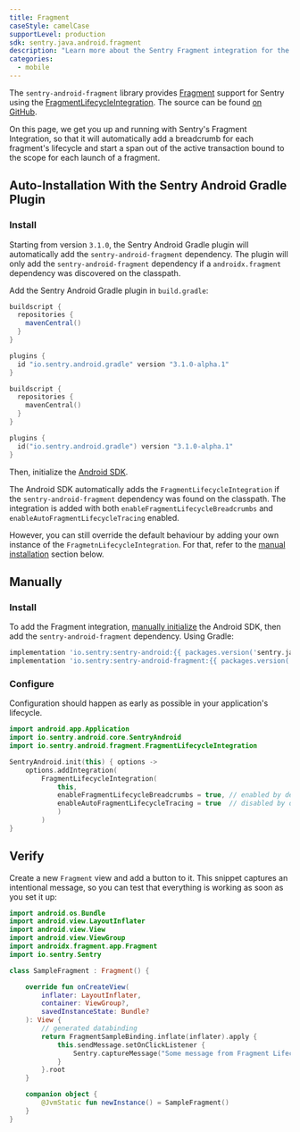 ```yaml
---
title: Fragment
caseStyle: camelCase
supportLevel: production
sdk: sentry.java.android.fragment
description: "Learn more about the Sentry Fragment integration for the Android SDK."
categories:
  - mobile
---
```


The `sentry-android-fragment` library provides [Fragment](https://developer.android.com/jetpack/androidx/releases/fragment) support for Sentry using the [FragmentLifecycleIntegration](https://github.com/getsentry/sentry-java/blob/a5f30b43b1dad2634ce020809f3b52e0d564a22a/sentry-android-fragment/src/main/java/io/sentry/android/fragment/FragmentLifecycleIntegration.kt). The source can be found [on GitHub](https://github.com/getsentry/sentry-java/tree/main/sentry-android-fragment/src/main/java/io/sentry/android/fragment).

On this page, we get you up and running with Sentry's Fragment Integration, so that it will automatically add a breadcrumb for each fragment's lifecycle and start a span out of the active transaction bound to the scope for each launch of a fragment.

## Auto-Installation With the Sentry Android Gradle Plugin

### Install

Starting from version `3.1.0`, the Sentry Android Gradle plugin will automatically add the `sentry-android-fragment` dependency. The plugin will only add the `sentry-android-fragment` dependency if a `androidx.fragment` dependency was discovered on the classpath.

Add the Sentry Android Gradle plugin in `build.gradle`:

```groovy
buildscript {
  repositories {
    mavenCentral()
  }
}

plugins {
  id "io.sentry.android.gradle" version "3.1.0-alpha.1"
}
```

```kotlin
buildscript {
  repositories {
    mavenCentral()
  }
}

plugins {
  id("io.sentry.android.gradle") version "3.1.0-alpha.1"
}
```

Then, initialize the [Android SDK](/platforms/android/).

The Android SDK automatically adds the `FragmentLifecycleIntegration` if the `sentry-android-fragment` dependency was found on the classpath. The integration is added with both `enableFragmentLifecycleBreadcrumbs` and `enableAutoFragmentLifecycleTracing` enabled. 

However, you can still override the default behaviour by adding your own instance of the `FragmetnLifecycleIntegration`. For that, refer to the [manual installation](/platforms/android/configuration/integrations/fragment/#configure) section below.

## Manually

### Install

To add the Fragment integration, [manually initialize](/platforms/android/configuration/manual-init/) the Android SDK, then add the `sentry-android-fragment` dependency. Using Gradle:

```groovy
implementation 'io.sentry:sentry-android:{{ packages.version('sentry.java.android', '5.1.0') }}'
implementation 'io.sentry:sentry-android-fragment:{{ packages.version('sentry.java.android.fragment', '5.1.0') }}'
```

### Configure

Configuration should happen as early as possible in your application's lifecycle.

```kotlin
import android.app.Application
import io.sentry.android.core.SentryAndroid
import io.sentry.android.fragment.FragmentLifecycleIntegration

SentryAndroid.init(this) { options ->
    options.addIntegration(
        FragmentLifecycleIntegration(
            this,
            enableFragmentLifecycleBreadcrumbs = true, // enabled by default
            enableAutoFragmentLifecycleTracing = true  // disabled by default
            )
        )
}
```

## Verify

Create a new `Fragment` view and add a button to it.
This snippet captures an intentional message, so you can test that everything is working as soon as you set it up:

```kotlin
import android.os.Bundle
import android.view.LayoutInflater
import android.view.View
import android.view.ViewGroup
import androidx.fragment.app.Fragment
import io.sentry.Sentry

class SampleFragment : Fragment() {

    override fun onCreateView(
        inflater: LayoutInflater,
        container: ViewGroup?,
        savedInstanceState: Bundle?
    ): View {
        // generated databinding
        return FragmentSampleBinding.inflate(inflater).apply {
            this.sendMessage.setOnClickListener {
                Sentry.captureMessage("Some message from Fragment Lifecycle events in breadcrumbs.")
            }
        }.root
    }

    companion object {
        @JvmStatic fun newInstance() = SampleFragment()
    }
}
```
